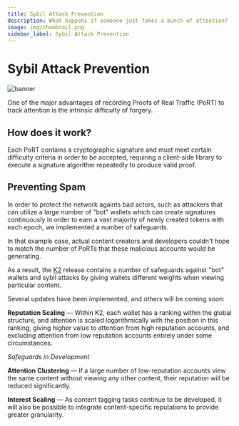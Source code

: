 ```yaml
---
title: Sybil Attack Prevention
description: What happens if someone just fakes a bunch of attention?
image: img/thumbnail.png
sidebar_label: Sybil Attack Prevention
---
```



# Sybil Attack Prevention

![banner](./img/sybilattackprevention.svg)

<Description text="What happens if someone just fakes a bunch of attention?" />

One of the major advantages of recording Proofs of Real Traffic (PoRT) to track attention is the intrinsic difficulty of forgery.

## **How does it work?**&#x20;

Each PoRT contains a cryptographic signature and must meet certain difficulty criteria in order to be accepted, requiring a client-side library to execute a signature algorithm repeatedly to produce valid proof.&#x20;

## **Preventing Spam**

In order to protect the network againts bad actors, such as attackers that can utilize a large number of "bot" wallets which can create signatures continuously in order to earn a vast majority of newly created tokens with each epoch, we implemented a number of safeguards.

In that example case, actual content creators and developers couldn't hope to match the number of PoRTs that these malicious accounts would be generating.

As a result, the [K2](https://blog.koii.network/Koii-Announces-K2/) release contains a number of safeguards against "bot" wallets and sybil attacks by giving wallets different weights when viewing particular content.

Several updates have been implemented, and others will be coming soon:

**Reputation Scaling** — Within K2, each wallet has a ranking within the global structure, and attention is scaled logarithmically with the position in this ranking, giving higher value to attention from high reputation accounts, and excluding attention from low reputation accounts entirely under some circumstances.

_Safeguards in Development_

**Attention Clustering** — If a large number of low-reputation accounts view the same content without viewing any other content, their reputation will be reduced significantly.

**Interest Scaling** — As content tagging tasks continue to be developed, it will also be possible to integrate content-specific reputations to provide greater granularity.
